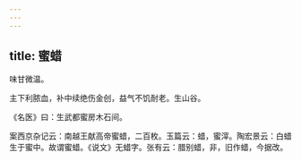 ```yaml
---
---
---
```

title: 蜜蜡
---



味甘微温。

主下利脓血，补中续绝伤金创，益气不饥耐老。生山谷。

《名医》曰：生武都蜜房木石间。

案西京杂记云：南越王献高帝蜜蜡，二百枚。玉篇云：蜡，蜜滓。陶宏景云：白蜡生于蜜中。故谓蜜蜡。《说文》无蜡字。张有云：腊别蜡，非，旧作蜡，今据改。